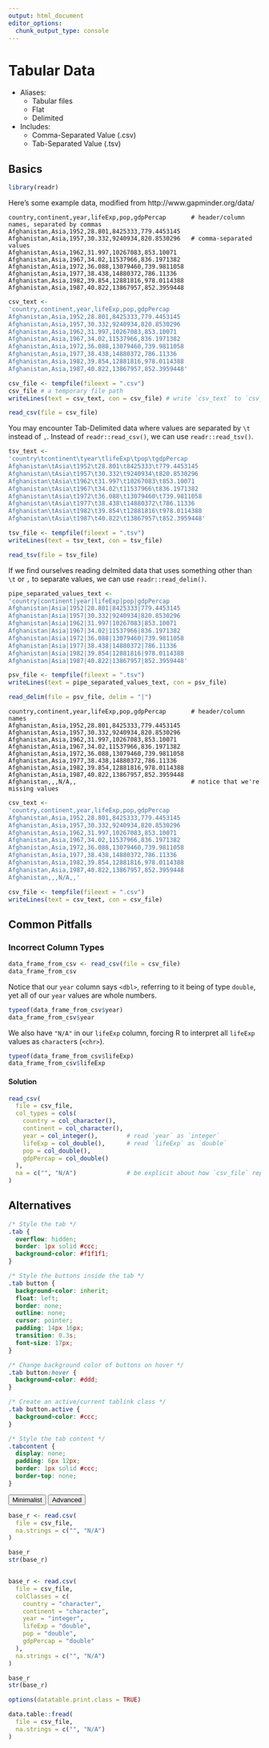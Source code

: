 ```yaml
---
output: html_document
editor_options: 
  chunk_output_type: console
---
```







# Tabular Data {#tabular-data}

- Aliases: 
  + Tabular files
  + Flat
  + Delimited
- Includes:
  + Comma-Separated Value (.csv)
  + Tab-Separated Value (.tsv)
  
## Basics

```r
library(readr)
```

Here's some example data, modified from http://www.gapminder.org/data/


```
country,continent,year,lifeExp,pop,gdpPercap       # header/column names, separated by commas
Afghanistan,Asia,1952,28.801,8425333,779.4453145
Afghanistan,Asia,1957,30.332,9240934,820.8530296   # comma-separated values
Afghanistan,Asia,1962,31.997,10267083,853.10071
Afghanistan,Asia,1967,34.02,11537966,836.1971382
Afghanistan,Asia,1972,36.088,13079460,739.9811058
Afghanistan,Asia,1977,38.438,14880372,786.11336
Afghanistan,Asia,1982,39.854,12881816,978.0114388
Afghanistan,Asia,1987,40.822,13867957,852.3959448
```

```r
csv_text <- 
'country,continent,year,lifeExp,pop,gdpPercap     
Afghanistan,Asia,1952,28.801,8425333,779.4453145
Afghanistan,Asia,1957,30.332,9240934,820.8530296
Afghanistan,Asia,1962,31.997,10267083,853.10071
Afghanistan,Asia,1967,34.02,11537966,836.1971382
Afghanistan,Asia,1972,36.088,13079460,739.9811058
Afghanistan,Asia,1977,38.438,14880372,786.11336
Afghanistan,Asia,1982,39.854,12881816,978.0114388
Afghanistan,Asia,1987,40.822,13867957,852.3959448'

csv_file <- tempfile(fileext = ".csv")      
csv_file # a temporary file path
writeLines(text = csv_text, con = csv_file) # write `csv_text` to `csv_file`
```


```r
read_csv(file = csv_file)
```



You may encounter Tab-Delimited data where values are separated by `\t` instead of `,`. Instead of `readr::read_csv()`, we can use `readr::read_tsv()`.


```r
tsv_text <- 
'country\tcontinent\tyear\tlifeExp\tpop\tgdpPercap     
Afghanistan\tAsia\t1952\t28.801\t8425333\t779.4453145
Afghanistan\tAsia\t1957\t30.332\t9240934\t820.8530296
Afghanistan\tAsia\t1962\t31.997\t10267083\t853.10071
Afghanistan\tAsia\t1967\t34.02\t11537966\t836.1971382
Afghanistan\tAsia\t1972\t36.088\t13079460\t739.9811058
Afghanistan\tAsia\t1977\t38.438\t14880372\t786.11336
Afghanistan\tAsia\t1982\t39.854\t12881816\t978.0114388
Afghanistan\tAsia\t1987\t40.822\t13867957\t852.3959448'

tsv_file <- tempfile(fileext = ".tsv")
writeLines(text = tsv_text, con = tsv_file)
```

```r
read_tsv(file = tsv_file)
```




If we find ourselves reading delmited data that uses something other than `\t` or `,` to separate values, we can use `readr::read_delim()`.

```r
pipe_separated_values_text <- 
'country|continent|year|lifeExp|pop|gdpPercap     
Afghanistan|Asia|1952|28.801|8425333|779.4453145
Afghanistan|Asia|1957|30.332|9240934|820.8530296
Afghanistan|Asia|1962|31.997|10267083|853.10071
Afghanistan|Asia|1967|34.02|11537966|836.1971382
Afghanistan|Asia|1972|36.088|13079460|739.9811058
Afghanistan|Asia|1977|38.438|14880372|786.11336
Afghanistan|Asia|1982|39.854|12881816|978.0114388
Afghanistan|Asia|1987|40.822|13867957|852.3959448'

psv_file <- tempfile(fileext = ".tsv")
writeLines(text = pipe_separated_values_text, con = psv_file)
```

```r
read_delim(file = psv_file, delim = "|")
```








```
country,continent,year,lifeExp,pop,gdpPercap       # header/column names
Afghanistan,Asia,1952,28.801,8425333,779.4453145
Afghanistan,Asia,1957,30.332,9240934,820.8530296
Afghanistan,Asia,1962,31.997,10267083,853.10071
Afghanistan,Asia,1967,34.02,11537966,836.1971382
Afghanistan,Asia,1972,36.088,13079460,739.9811058
Afghanistan,Asia,1977,38.438,14880372,786.11336
Afghanistan,Asia,1982,39.854,12881816,978.0114388
Afghanistan,Asia,1987,40.822,13867957,852.3959448
Afghanistan,,,N/A,,                                # notice that we're missing values
```

```r
csv_text <- 
'country,continent,year,lifeExp,pop,gdpPercap
Afghanistan,Asia,1952,28.801,8425333,779.4453145
Afghanistan,Asia,1957,30.332,9240934,820.8530296
Afghanistan,Asia,1962,31.997,10267083,853.10071
Afghanistan,Asia,1967,34.02,11537966,836.1971382
Afghanistan,Asia,1972,36.088,13079460,739.9811058
Afghanistan,Asia,1977,38.438,14880372,786.11336
Afghanistan,Asia,1982,39.854,12881816,978.0114388
Afghanistan,Asia,1987,40.822,13867957,852.3959448
Afghanistan,,,N/A,,'

csv_file <- tempfile(fileext = ".csv")
writeLines(text = csv_text, con = csv_file)
```


## Common Pitfalls

### Incorrect Column Types

```r
data_frame_from_csv <- read_csv(file = csv_file)
data_frame_from_csv
```

Notice that our `year` column says `<dbl>`, referring to it being of type `double`, yet all of our `year` values are whole numbers.

```r
typeof(data_frame_from_csv$year)
data_frame_from_csv$year
```

We also have `"N/A"` in our `lifeExp` column, forcing R to interpret all `lifeExp` values as `character`s (`<chr>`).

```r
typeof(data_frame_from_csv$lifeExp)
data_frame_from_csv$lifeExp
```

#### Solution

```r
read_csv(
  file = csv_file,
  col_types = cols(
    country = col_character(),
    continent = col_character(),
    year = col_integer(),        # read `year` as `integer`
    lifeExp = col_double(),      # read `lifeExp` as `double`
    pop = col_double(),
    gdpPercap = col_double()
  ),
  na = c("", "N/A")              # be explicit about how `csv_file` represents missing values
)
```



## Alternatives

```css
/* Style the tab */
.tab {
  overflow: hidden;
  border: 1px solid #ccc;
  background-color: #f1f1f1;
}

/* Style the buttons inside the tab */
.tab button {
  background-color: inherit;
  float: left;
  border: none;
  outline: none;
  cursor: pointer;
  padding: 14px 16px;
  transition: 0.3s;
  font-size: 17px;
}

/* Change background color of buttons on hover */
.tab button:hover {
  background-color: #ddd;
}

/* Create an active/current tablink class */
.tab button.active {
  background-color: #ccc;
}

/* Style the tab content */
.tabcontent {
  display: none;
  padding: 6px 12px;
  border: 1px solid #ccc;
  border-top: none;
}
```


<div class="tab">
  <button class="tablinks" 
          onclick="open_context(event, 'Minimalist')" 
          id ="defaultOpen">Minimalist</button>
  <button class="tablinks" 
          onclick="open_context(event, 'Advanced')">Advanced</button>
</div>




<div id="Minimalist" class="tabcontent">

```r
base_r <- read.csv(
  file = csv_file,
  na.strings = c("", "N/A")
)

base_r
str(base_r)


base_r <- read.csv(
  file = csv_file,
  colClasses = c(
    country = "character",
    continent = "character",
    year = "integer",
    lifeExp = "double",
    pop = "double",
    gdpPercap = "double"
  ),
  na.strings = c("", "N/A")
)

base_r
str(base_r)
```

</div>




<div id="Advanced" class="tabcontent">

```r
options(datatable.print.class = TRUE)

data.table::fread(
  file = csv_file,
  na.strings = c("", "N/A")
)
```

</div>




<script>
function open_context(evt, context) {
  var i, tabcontent, tablinks;
  tabcontent = document.getElementsByClassName("tabcontent");
  for (i = 0; i < tabcontent.length; i++) {
    tabcontent[i].style.display = "none";
  }
  tablinks = document.getElementsByClassName("tablinks");
  for (i = 0; i < tablinks.length; i++) {
    tablinks[i].className = tablinks[i].className.replace(" active", "");
  }
  document.getElementById(context).style.display = "block";
  evt.currentTarget.className += " active";
}

document.getElementById("defaultOpen").click();
</script>





